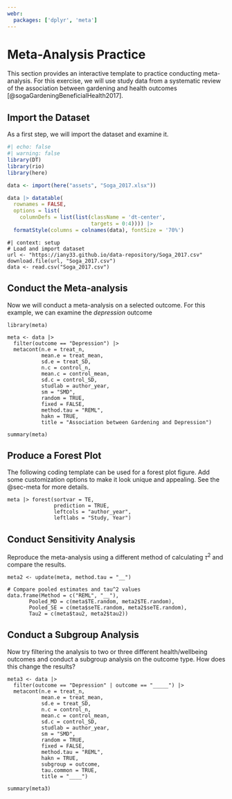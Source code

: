 ```yaml
---
webr:
  packages: ['dplyr', 'meta']
---
```


# Meta-Analysis Practice {#sec-practice}

This section provides an interactive template to practice conducting meta-analysis. For this exercise, we will use study data from a systematic review of the association between gardening and health outcomes [@sogaGardeningBeneficialHealth2017]. 

## Import the Dataset

As a first step, we will import the dataset and examine it.

```r
#| echo: false
#| warning: false
library(DT)
library(rio)
library(here)

data <- import(here("assets", "Soga_2017.xlsx"))

data |> datatable(
  rownames = FALSE,
  options = list(
    columnDefs = list(list(className = 'dt-center', 
                           targets = 0:4)))) |> 
  formatStyle(columns = colnames(data), fontSize = '70%')
```


```webr-r
#| context: setup
# Load and import dataset
url <- "https://iany33.github.io/data-repository/Soga_2017.csv"
download.file(url, "Soga_2017.csv")
data <- read.csv("Soga_2017.csv")
```

## Conduct the Meta-analysis

Now we will conduct a meta-analysis on a selected outcome. For this example, we can examine the *depression* outcome

```webr-r
library(meta)

meta <- data |> 
  filter(outcome == "Depression") |> 
  metacont(n.e = treat_n,  
           mean.e = treat_mean,
           sd.e = treat_SD,   
           n.c = control_n, 
           mean.c = control_mean,  
           sd.c = control_SD, 
           studlab = author_year,   
           sm = "SMD", 
           random = TRUE,
           fixed = FALSE, 
           method.tau = "REML",
           hakn = TRUE,   
           title = "Association between Gardening and Depression")

summary(meta)
```

## Produce a Forest Plot

The following coding template can be used for a forest plot figure. Add some customization options to make it look unique and appealing. See the @sec-meta for more details.

```webr-r
meta |> forest(sortvar = TE,
               prediction = TRUE,  
               leftcols = "author_year",
               leftlabs = "Study, Year")
```

## Conduct Sensitivity Analysis

Reproduce the meta-analysis using a different method of calculating $\tau^2$ and compare the results.  

```webr-r
meta2 <- update(meta, method.tau = "__") 

# Compare pooled estimates and tau^2 values
data.frame(Method = c("REML", "__"),
       Pooled_MD = c(meta$TE.random, meta2$TE.random),
       Pooled_SE = c(meta$seTE.random, meta2$seTE.random),
       Tau2 = c(meta$tau2, meta2$tau2))
```

## Conduct a Subgroup Analysis

Now try filtering the analysis to two or three different health/wellbeing outcomes and conduct a subgroup analysis on the outcome type. How does this change the results?


```webr-r
meta3 <- data |> 
  filter(outcome == "Depression" | outcome == "_____") |> 
  metacont(n.e = treat_n,  
           mean.e = treat_mean,
           sd.e = treat_SD,   
           n.c = control_n, 
           mean.c = control_mean,  
           sd.c = control_SD, 
           studlab = author_year,   
           sm = "SMD", 
           random = TRUE,
           fixed = FALSE, 
           method.tau = "REML",
           hakn = TRUE,  
           subgroup = outcome,
           tau.common = TRUE,
           title = "____")

summary(meta3)
```



